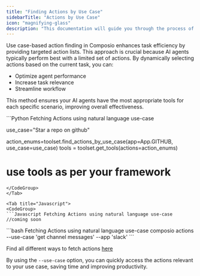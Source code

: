 ```yaml
---
title: "Finding Actions by Use Case"
sidebarTitle: "Actions by Use Case"
icon: "magnifying-glass"
description: "This documentation will guide you through the process of use case-based action finding in Composio."
---
```


Use case-based action finding in Composio enhances task efficiency by providing targeted action lists. This approach is crucial because AI agents typically perform best with a limited set of actions. By dynamically selecting actions based on the current task, you can:

- Optimize agent performance
- Increase task relevance
- Streamline workflow

This method ensures your AI agents have the most appropriate tools for each specific scenario, improving overall effectiveness.

<Tabs>
  <Tab title="Python">
  <CodeGroup>
  ```Python Fetching Actions using natural language use-case

  use_case="Star a repo on github"

  action_enums=toolset.find_actions_by_use_case(app=App.GITHUB, use_case=use_case)
  tools = toolset.get_tools(actions=action_enums)

  # use tools as per your framework
  ```
  </CodeGroup>
  </Tab>

  <Tab title="Javascript">
  <CodeGroup>
  ```Javascript Fetching Actions using natural language use-case
  //coming soon
  ```
  </CodeGroup>
  </Tab>

  <Tab title="CLI">
  <CodeGroup>
  ```bash Fetching Actions using natural language use-case
  composio actions --use-case 'get channel messages' --app 'slack'
  ```
  </CodeGroup>
  </Tab>
</Tabs>

Find all different ways to fetch actions [here](/introduction/foundations/components/actions/action-guide-3)

By using the `--use-case` option, you can quickly access the actions relevant to your use case, saving time and improving productivity.